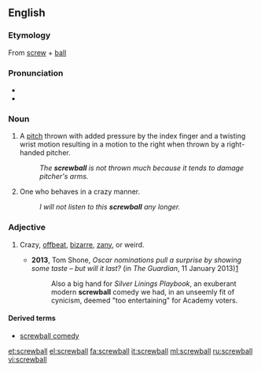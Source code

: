 ==English==

===Etymology===
From [[screw]] + [[ball]]

===Pronunciation===
*{{IPA|/ˈskruːbɔːl/}}
*{{audio|en-us-screwball.ogg|Audio (US)}}

===Noun===
{{en-noun}}

# {{baseball}} A [[pitch]] thrown with added pressure by the index finger and a twisting wrist motion resulting in a motion to the right when thrown by a right-handed pitcher.
#: ''The '''screwball''' is not thrown much because it tends to damage pitcher's arms.''
# {{US}} One who behaves in a crazy manner.
#: ''I will not listen to this '''screwball''' any longer.''

===Adjective===
{{en-adj}}

# {{context|originally US}} Crazy, [[offbeat]], [[bizarre]], [[zany]], or weird.
#* '''2013''', Tom Shone, ''Oscar nominations pull a surprise by showing some taste – but will it last?'' (in ''The Guardian'', 11 January 2013)[http://www.guardian.co.uk/film/filmblog/2013/jan/11/oscar-nominations-surprise-taste]
#*: Also a big hand for ''Silver Linings Playbook'', an exuberant modern '''screwball''' comedy we had, in an unseemly fit of cynicism, deemed "too entertaining" for Academy voters.

====Derived terms====
* [[screwball comedy]]

[[et:screwball]]
[[el:screwball]]
[[fa:screwball]]
[[it:screwball]]
[[ml:screwball]]
[[ru:screwball]]
[[vi:screwball]]